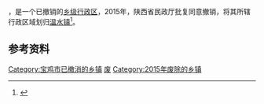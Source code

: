 '''{{PAGENAMEBASE}}'''，是{{PRC admin/fullname|61/03/27}}一个已撤销的[[乡级行政区|乡级行政区]]，2015年，陕西省民政厅批复同意撤销{{PAGENAMEBASE}}，将其所辖行政区域划归[[温水镇_(陇县)|温水镇]]<ref>{{Cite web |url=http://news.xinhuanet.com/local/2015-06/28/c_127959075.htm |title=陕西省民政厅关于陕西省乡镇行政区划调整的公告 |accessdate=2017-09-13 |archive-date=2017-09-13 |archive-url=https://web.archive.org/web/20170913183916/http://news.xinhuanet.com/local/2015-06/28/c_127959075.htm |dead-url=no }}</ref>。

== 参考资料 ==

{{reflist}}

{{陕西行政区划小作品}}
[[Category:宝鸡市已撤消的乡镇|Category:宝鸡市已撤消的乡镇]]
[[Category:陇县行政区划|废]]
[[Category:2015年废除的乡镇|Category:2015年废除的乡镇]]